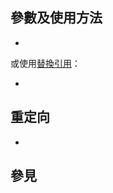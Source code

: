 {{NoteTA|G1=MediaWiki}}
{{Documentation subpage}}
{{High-use|546}}
{{Twinkle standard installation}}
==參數及使用方法==
*{{Tlx|1=COI|2=time={{CURRENTYEAR}}-{{CURRENTMONTH}}-{{CURRENTDAY2}}}}
或使用[[H:替換引用|替換引用]]：
*<code>{{Tls|COI/auto}}</code>

==重定向==
*{{Tl|利益衝突}}
==參見==
{{Citation and verifiability article maintenance templates}}
<includeonly>{{Sandbox other||
[[Category:引用與查證維護模板]]
}}</includeonly>